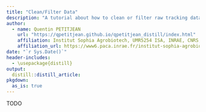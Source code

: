 ```yaml
---
title: "Clean/Filter Data"
description: "A tutorial about how to clean or filter raw tracking data using the MoveR package."
author:
  - name: Quentin PETITJEAN
    url: "https://qpetitjean.github.io/qpetitjean_distill/index.html"
    affiliation: Institut Sophia Agrobiotech, UMR5254 ISA, INRAE, CNRS, Université Côte d’Azur, Sophia-Antipolis, France.
    affiliation_url: https://www6.paca.inrae.fr/institut-sophia-agrobiotech
date: "`r Sys.Date()`"
header-includes:
  - \usepackage{distill}
output: 
  distill::distill_article:
pkgdown:
  as_is: true
---
```


TODO